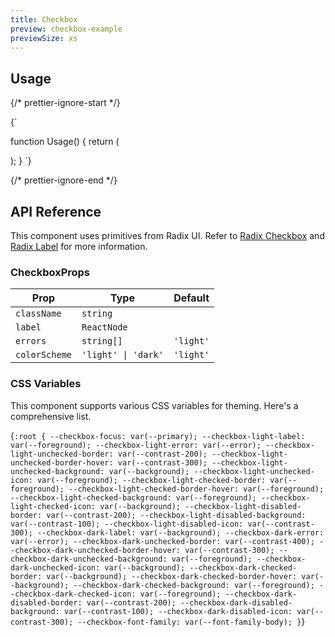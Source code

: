 ```yaml
---
title: Checkbox
preview: checkbox-example
previewSize: xs
---
```


## Usage

{/* prettier-ignore-start */}

<CodeBlock lang="ts">{`

function Usage() {
    return (
        <div className="flex h-screen flex-col justify-center gap-4 p-10">
            <Checkbox label="Checkbox" />
        <div/>
    );
}
`}
</CodeBlock>

{/* prettier-ignore-end */}

## API Reference

This component uses primitives from Radix UI. Refer to [Radix Checkbox](https://www.radix-ui.com/primitives/docs/components/checkbox) and [Radix Label](https://www.radix-ui.com/primitives/docs/components/checkbox) for more information.

### CheckboxProps

| Prop          | Type                | Default   |
| ------------- | ------------------- | --------- |
| `className`   | `string`            |           |
| `label`       | `ReactNode`         |           |
| `errors`      | `string[]`          | `'light'` |
| `colorScheme` | `'light' \| 'dark'` | `'light'` |

### CSS Variables

This component supports various CSS variables for theming. Here's a comprehensive list.

<CodeBlock lang="css">{`
:root {
    --checkbox-focus: var(--primary);
    --checkbox-light-label: var(--foreground);
    --checkbox-light-error: var(--error);
    --checkbox-light-unchecked-border: var(--contrast-200);
    --checkbox-light-unchecked-border-hover: var(--contrast-300);
    --checkbox-light-unchecked-background: var(--background);
    --checkbox-light-unchecked-icon: var(--foreground);
    --checkbox-light-checked-border: var(--foreground);
    --checkbox-light-checked-border-hover: var(--foreground);
    --checkbox-light-checked-background: var(--foreground);
    --checkbox-light-checked-icon: var(--background);
    --checkbox-light-disabled-border: var(--contrast-200);
    --checkbox-light-disabled-background: var(--contrast-100);
    --checkbox-light-disabled-icon: var(--contrast-300);
    --checkbox-dark-label: var(--background);
    --checkbox-dark-error: var(--error);
    --checkbox-dark-unchecked-border: var(--contrast-400);
    --checkbox-dark-unchecked-border-hover: var(--contrast-300);
    --checkbox-dark-unchecked-background: var(--foreground);
    --checkbox-dark-unchecked-icon: var(--background);
    --checkbox-dark-checked-border: var(--background);
    --checkbox-dark-checked-border-hover: var(--background);
    --checkbox-dark-checked-background: var(--foreground);
    --checkbox-dark-checked-icon: var(--foreground);
    --checkbox-dark-disabled-border: var(--contrast-200);
    --checkbox-dark-disabled-background: var(--contrast-100);
    --checkbox-dark-disabled-icon: var(--contrast-300);
    --checkbox-font-family: var(--font-family-body);
}
`}</CodeBlock>
